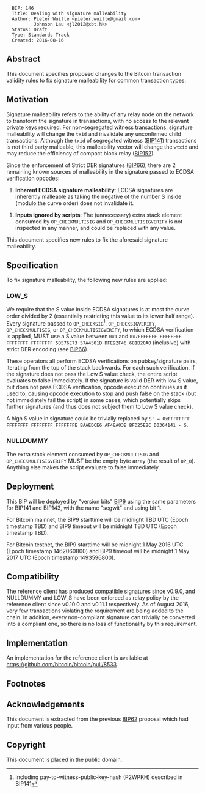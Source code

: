 <pre>
  BIP: 146
  Title: Dealing with signature malleability
  Author: Pieter Wuille <pieter.wuille@gmail.com>
          Johnson Lau <jl2012@xbt.hk>
  Status: Draft
  Type: Standards Track
  Created: 2016-08-16
</pre>

==Abstract==

This document specifies proposed changes to the Bitcoin transaction validity rules to fix signature malleability for common transaction types.


==Motivation==

Signature malleability refers to the ability of any relay node on the network to transform the signature in transactions, with no access to the relevant private keys required. For non-segregated witness transactions, signature malleability will change the <code>txid</code> and invalidate any unconfirmed child transactions. Although the <code>txid</code> of segregated witness ([https://github.com/bitcoin/bips/blob/master/bip-0141.mediawiki BIP141]) transactions is not third party malleable, this malleability vector will change the <code>wtxid</code> and may reduce the efficiency of compact block relay ([https://github.com/bitcoin/bips/blob/master/bip-0152.mediawiki BIP152]).

Since the enforcement of Strict DER signatures ([https://github.com/bitcoin/bips/blob/master/bip-0066.mediawiki BIP66]), there are 2 remaining known sources of malleability in the signature passed to ECDSA verification opcodes:

# '''Inherent ECDSA signature malleability''': ECDSA signatures are inherently malleable as taking the negative of the number S inside (modulo the curve order) does not invalidate it.

# '''Inputs ignored by scripts''': The (unnecessary) extra stack element consumed by <code>OP_CHECKMULTISIG</code> and <code>OP_CHECKMULTISIGVERIFY</code> is not inspected in any manner, and could be replaced with any value.

This document specifies new rules to fix the aforesaid signature malleability.


==Specification==

To fix signature malleability, the following new rules are applied:


===LOW_S===

We require that the S value inside ECDSA signatures is at most the curve order divided by 2 (essentially restricting this value to its lower half range). Every signature passed to <code>OP_CHECKSIG</code><ref>Including pay-to-witness-public-key-hash (P2WPKH) described in BIP141</ref>, <code>OP_CHECKSIGVERIFY</code>, <code>OP_CHECKMULTISIG</code>, or <code>OP_CHECKMULTISIGVERIFY</code>, to which ECDSA verification is applied, MUST use a S value between <code>0x1</code> and <code>0x7FFFFFFF FFFFFFFF FFFFFFFF FFFFFFFF 5D576E73 57A4501D DFE92F46 681B20A0</code> (inclusive) with strict DER encoding (see [https://github.com/bitcoin/bips/blob/master/bip-0066.mediawiki BIP66]).

These operators all perform ECDSA verifications on pubkey/signature pairs, iterating from the top of the stack backwards. For each such verification, if the signature does not pass the Low S value check, the entire script evaluates to false immediately. If the signature is valid DER with low S value, but does not pass ECDSA verification, opcode execution continues as it used to, causing opcode execution to stop and push false on the stack (but not immediately fail the script) in some cases, which potentially skips further signatures (and thus does not subject them to Low S value check).

A high S value in signature could be trivially replaced by <code>S' = 0xFFFFFFFF FFFFFFFF FFFFFFFF FFFFFFFE BAAEDCE6 AF48A03B BFD25E8C D0364141 - S</code>.


===NULLDUMMY===

The extra stack element consumed by <code>OP_CHECKMULTISIG</code> and <code>OP_CHECKMULTISIGVERIFY</code> MUST be the empty byte array (the result of <code>OP_0</code>). Anything else makes the script evaluate to false immediately.


==Deployment==

This BIP will be deployed by "version bits" [https://github.com/bitcoin/bips/blob/master/bip-0009.mediawiki BIP9] using the same parameters for BIP141 and BIP143, with the name "segwit" and using bit 1.

For Bitcoin mainnet, the BIP9 starttime will be midnight TBD UTC (Epoch timestamp TBD) and BIP9 timeout will be midnight TBD UTC (Epoch timestamp TBD).

For Bitcoin testnet, the BIP9 starttime will be midnight 1 May 2016 UTC (Epoch timestamp 1462060800) and BIP9 timeout will be midnight 1 May 2017 UTC (Epoch timestamp 1493596800).


==Compatibility==

The reference client has produced compatible signatures since v0.9.0, and NULLDUMMY and LOW_S have been enforced as relay policy by the reference client since v0.10.0 and v0.11.1 respectively. As of August 2016, very few transactions violating the requirement are being added to the chain. In addition, every non-compliant signature can trivially be converted into a compliant one, so there is no loss of functionality by this requirement.


==Implementation==

An implementation for the reference client is available at https://github.com/bitcoin/bitcoin/pull/8533


==Footnotes==

<references />


==Acknowledgements==

This document is extracted from the previous [https://github.com/bitcoin/bips/blob/master/bip-0062.mediawiki BIP62] proposal which had input from various people.


==Copyright==

This document is placed in the public domain.
